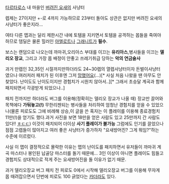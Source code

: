 [[타르타로스]] 내 마을인 [[버려진 요새]]의 사냥터

렙제는 27이지만 +-로 4까지 가능하므로 23부터 돌아도 상관은 없지만 버려진 요새의 사냥터가 좋은지라...


여타 다른 맵과는 달리 제한시간 내에 토템을 지키면서 토템을 공격하는 몹들을 죽여야하므로 뎀딜은 물론 힐러인 [[아엘로트]]나 [[그래니트]]가 '''필수'''.

보스는 랜덤으로 나오는데 까마귀,오리아스 부대를 이끄는 '''유리아스''',병사들을 이끄는 '''델리오 장교''', 그리고 가장 몹 배정이 안좋고 쓰레기취급 당하는 '''악의 연금술사'''

과거 만렙인 32,35인 시절까지만하더라도 24~30렙의 열렙사냥터이자 돈벌이사냥터였으나 여러저러 패치가 된 이후엔 그저 [[망했어요]](...)[* 사실 처음 나왔을 땐 아무도 안찾았다. 난이도도 난이도이지만 경험치가 시원치 않아서..][* 그래서 초승달 계곡과 함께 패치되면서 각광받게 되었으나..]

패치 전까지만 하더라도 버그를 이용해(정확히는 델리오 장교가 나올 때) 장교만 끌어와 목책에다 '''가둬놓고(!)''' 무한리젠되는 병사들을 처리하여 엄청난 경험치를 얻을 수 있었으나(물론 피로도도 그에 비례해 상승,이 글을 쓴 혹자는 이 플레이를 이용해 종료경험치 11만(!)을 얻기도 했다.과거 사진을 보면 18만을 얻은 사람도 있고 25만까지 간 사람도 있다!! [[ㅎㄷㄷ]]) 이것이 패치되어 더이상 '''사기 플레이가 불가능''' 그럼에도 인기를 끌었으나 점점 고렙들이 많아지고 여러 좋은 사냥터가 증가하자 "요새방어진? 그게 뭐임?"하는 수준에 이르렀다.

사실 이 맵이 결정적으로 몰락한 이유는 맵의 난이도를 패치하면서 유저들이 까마귀 계곡 마스터나 봉인된 납골당 마스터를 돌기 때문에... 3인 이상이 아니면 플레이도 힘들고 경험치도 상대적으로 적게 주는 요새방어진을 돌 이유가 없기 때문.


과거 델리오장교 버그 패치 전 피로도 0에서 시작해 델리오장교 버그를 이용해 무쟈게 몹 때려잡으면서 단번에 피로도 100 긁었다는 [[카더라]]도 있다. 
